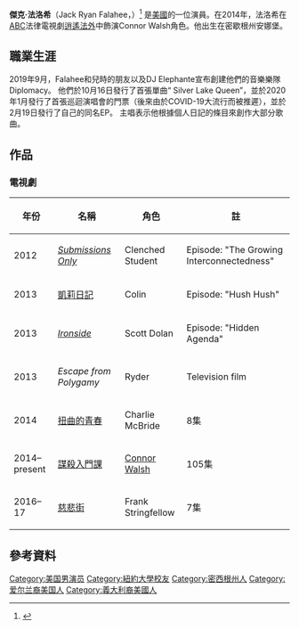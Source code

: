 
{{Infobox person
| name       = Jack Falahee
| image      = Jack Falahee.jpg
| image_size = 
| caption    = 
| birth_name = Jack Ryan Falahee
| birth_date = {{birth date and age|1989|2|20}}<ref name="tvg">{{cite web | url=http://www.tvguide.com/celebrities/jack-falahee/bio/641528 | title=Jack Falahee - Biography | publisher=TV Guide | accessdate=30 September 2014 | archive-date=2015-09-12 | archive-url=https://web.archive.org/web/20150912204722/http://www.tvguide.com/celebrities/jack-falahee/bio/641528/ | dead-url=no }}</ref>
| birth_place =  [[密西根州|密西根州]][[安娜堡|安娜堡]]
| occupation  = 演員
| years_active = 2012–現在
| height = 5'10" (177 cm)
|alma_mater = 紐約大學|nationality = 美國|television = 逍遙法外}}

'''傑克·法洛希'''（Jack Ryan Falahee，{{bd|1989年|2月20日}}）<ref>{{Cite web |url=http://ktla.com/2015/02/12/jack-falahee-on-the-success-of-htgawm/ |title=存档副本 |accessdate=2016-03-21 |archive-date=2015-04-06 |archive-url=https://web.archive.org/web/20150406101104/http://ktla.com/2015/02/12/jack-falahee-on-the-success-of-htgawm/ |dead-url=no }}</ref> 是[[美國|美國]]的一位演員。在2014年，法洛希在[[美國廣播公司|ABC]]法律電視劇[[逍遙法外_(電視劇)|逍遙法外]]中飾演Connor Walsh角色。他出生在密歇根州安娜堡。

==職業生涯==
2019年9月，Falahee和兒時的朋友以及DJ Elephante宣布創建他們的音樂樂隊Diplomacy。 他們於10月16日發行了首張單曲“ Silver Lake Queen”，並於2020年1月發行了首張巡迴演唱會的門票（後來由於COVID-19大流行而被推遲），並於2月19日發行了自己的同名EP。 主唱表示他根據個人日記的條目來創作大部分歌曲。

==作品==
===電視劇===

{| class="wikitable sortable"
|-
! 年份
! 名稱
! 角色
! 註
|-
| 2012
| ''[[Submissions_Only|Submissions Only]]''
| Clenched Student
| Episode: "The Growing Interconnectedness"
|-
| 2013
| [[凱莉日記|凱莉日記]]
| Colin
| Episode: "Hush Hush"
|-
| 2013
| ''[[Ironside_(2013_TV_series)|Ironside]]''
| Scott Dolan
| Episode: "Hidden Agenda"
|-
| 2013
| ''Escape from Polygamy''
| Ryder
| Television film
|-
| 2014
| [[扭曲的青春|扭曲的青春]]
| Charlie McBride
| 8集
|-
| 2014–present
| [[謀殺入門課|謀殺入門課]]
| [[Connor_Walsh_(character)|Connor Walsh]]
| 105集 
|-
| 2016–17 
| [[慈悲街|慈悲街]]
| Frank Stringfellow
| 7集
|}

==參考資料==
{{Reflist}}

{{DEFAULTSORT: Falahee, Jack}}
[[Category:美国男演员|Category:美国男演员]]
[[Category:紐約大學校友|Category:紐約大學校友]]
[[Category:密西根州人|Category:密西根州人]]
[[Category:爱尔兰裔美国人|Category:爱尔兰裔美国人]]
[[Category:義大利裔美國人|Category:義大利裔美國人]]